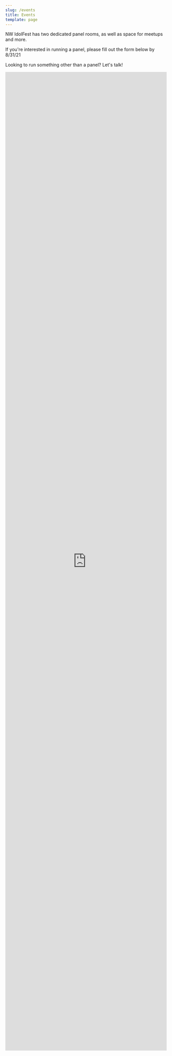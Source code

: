```yaml
---
slug: /events
title: Events
template: page
---
```


NW IdolFest has two dedicated panel rooms, as well as space for meetups and more.

If you're interested in running a panel, please fill out the form below by 8/31/21

Looking to run something other than a panel? Let's talk!

<iframe title="Event application" src="https://docs.google.com/forms/d/e/1FAIpQLSc9foKQdRm-tD1q_IYHyo-p85od__iflqTtNj4nI708XSTVkQ/viewform?embedded=true" width="100%" height="3056" frameborder="0" marginheight="0" marginwidth="0">Loading…</iframe>